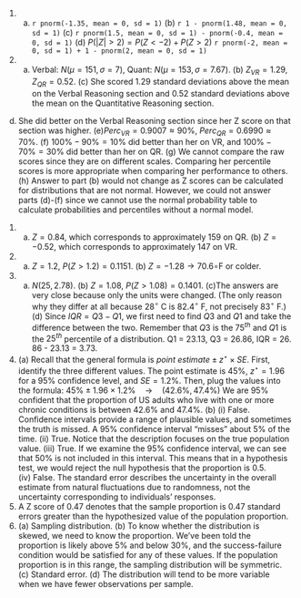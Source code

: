 1. (a) `r pnorm(-1.35, mean = 0, sd = 1)` (b) `r 1 - pnorm(1.48, mean = 0, sd = 1)` (c) `r pnorm(1.5, mean = 0, sd = 1) - pnorm(-0.4, mean = 0, sd = 1)` (d) $P(|Z| > 2) = P(Z < -2) + P(Z > 2)$ `r pnorm(-2, mean = 0, sd = 1) + 1 - pnorm(2, mean = 0, sd = 1)`
\addtocounter{enumi}{1}

1. (a) Verbal: $N(\mu = 151, \sigma = 7)$, Quant: $N(\mu = 153, \sigma = 7.67)$. (b) $Z_{VR} = 1.29$, $Z_{QR} = 0.52$. (c) She scored 1.29 standard deviations above the mean on the Verbal  Reasoning section and 0.52 standard deviations above the mean on the Quantitative Reasoning section.
(d) She did better on the Verbal Reasoning section since her Z score on that section was higher. (e)$Perc_{VR} = 0.9007 \approx 90\%$, $Perc_{QR} = 0.6990 \approx 70\%$. (f) $100\% - 90\% = 10\%$ did better than her on VR, and $100\% - 70\% = 30\%$ did better than her on QR. (g) We cannot compare the raw scores since they are on different scales. Comparing her percentile scores is more appropriate when comparing her performance to others. (h) Answer to part (b) would not change as Z scores can be calculated for 
distributions that are not normal. However, we could not answer parts (d)-(f) since we cannot use the normal probability table to calculate probabilities and percentiles without a normal model.
\addtocounter{enumi}{1}

1. (a) $Z = 0.84$, which corresponds to approximately 159 on QR. (b) $Z = -0.52$, which corresponds to approximately 147 on VR.
\addtocounter{enumi}{1}

1. (a) $Z = 1.2$, $P(Z > 1.2) = 0.1151$. (b) $Z= -1.28 \to 70.6\circ$F or colder.
\addtocounter{enumi}{1}

1. (a) $N(25, 2.78)$. (b) $Z = 1.08$, $P(Z > 1.08) = 0.1401$. (c)The answers are very close because only the units were changed. (The only 
reason why they differ at all because 28$^\circ$ C is 82.4$^\circ$ F, not precisely 83$^\circ$ F.) (d) Since $IQR = Q3 - Q1$, we first need to find $Q3$ and $Q1$ and take the difference between the two. Remember that $Q3$ is the $75^{th}$ and $Q1$ is the $25^{th}$ percentile of a distribution. Q1 = 23.13, Q3 = 26.86, IQR = 26. 86 - 23.13 = 3.73.
\addtocounter{enumi}{1}

1. \(a) Recall that the general formula is $point~estimate \pm z^{\star} \times SE$. First, identify the three different values. The point estimate is 45%, $z^{\star} = 1.96$ for a 95% confidence level, and $SE = 1.2\%$. Then, plug the values into the formula: $45\% \pm 1.96 \times 1.2\% \quad\to\quad (42.6\%, 47.4\%)$ We are 95% confident that the proportion of US adults who live with one or more chronic conditions is between 42.6% and 47.4%. (b) (i) False. Confidence intervals provide a range of plausible values, and sometimes the truth is missed. A 95% confidence interval "misses" about 5% of the time. (ii) True. Notice that the description focuses on the true population value. (iii) True. If we examine the 95% confidence interval, we can see that 50% is not included in this interval. This means that in a hypothesis test, we would reject the null hypothesis that the proportion is 0.5. (iv) False. The standard error describes the uncertainty in the overall estimate from natural fluctuations due to randomness, not the uncertainty corresponding to individuals' responses.
\addtocounter{enumi}{1}

1. A Z score of 0.47 denotes that the sample proportion is 0.47 standard errors greater than the hypothesized value of the population proportion. 
\addtocounter{enumi}{1}

1. \(a) Sampling distribution. (b) To know whether the distribution is skewed, we need to know the proportion. We've been told the proportion is likely above 5% and below 30%, and the success-failure condition would be satisfied for any of these values. If the population proportion is in this range, the sampling distribution will be symmetric. (c) Standard error. (d) The distribution will tend to be more variable when we have fewer observations per sample.
\addtocounter{enumi}{1}
